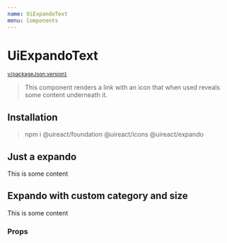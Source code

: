 ```yaml
---
name: UiExpandoText
menu: Components
---
```




# UiExpandoText

<sup>
  <a href="https://github.com/inavac182/ui-react/blob/main/packages/expando/" target="_blank">
    v{packageJson.version}
  </a>
</sup>

> This component renders a link with an icon that when used reveals some content underneath it.

## Installation

> npm i @uireact/foundation @uireact/icons @uireact/expando

## Just a expando

<Playground>
  <UiExpandoText label="Expand me">
    <span>This is some content</span>
  </UiExpandoText>
</Playground>

## Expando with custom category and size

<Playground>
  <UiExpandoText label="Expand me large" category="positive" size="xlarge">
    <span>This is some content</span>
  </UiExpandoText>
</Playground>

### Props

<Props of={UiExpandoText} />
